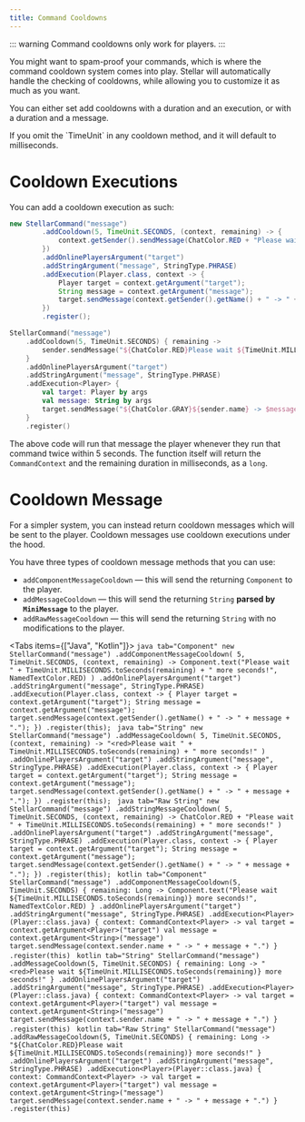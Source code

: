 ```yaml
---
title: Command Cooldowns
---
```


::: warning
Command cooldowns only work for players.
:::

You might want to spam-proof your commands, which is where the command cooldown system comes into play. Stellar will automatically handle the checking of cooldowns, while allowing you to customize it as much as you want.

You can either set add cooldowns with a duration and an execution, or with a duration and a message.

<Callout type="info">
    If you omit the `TimeUnit` in any cooldown method, and it will default to milliseconds.
</Callout>

# Cooldown Executions

You can add a cooldown execution as such:

```java tab="Java"
new StellarCommand("message")
        .addCooldown(5, TimeUnit.SECONDS, (context, remaining) -> {
            context.getSender().sendMessage(ChatColor.RED + "Please wait ${TimeUnit.MILLISECONDS.toSeconds(remaining)} more seconds!"); // this is also the default message
        })
        .addOnlinePlayersArgument("target")
        .addStringArgument("message", StringType.PHRASE)
        .addExecution(Player.class, context -> {
            Player target = context.getArgument("target");
            String message = context.getArgument("message");
            target.sendMessage(context.getSender().getName() + " -> " + message + ".");
        })
        .register();
```
```kotlin tab="Kotlin"
StellarCommand("message")
    .addCooldown(5, TimeUnit.SECONDS) { remaining ->
        sender.sendMessage("${ChatColor.RED}Please wait ${TimeUnit.MILLISECONDS.toSeconds(remaining)} more seconds!") // this is also the default message
    }
    .addOnlinePlayersArgument("target")
    .addStringArgument("message", StringType.PHRASE)
    .addExecution<Player> {
        val target: Player by args
        val message: String by args
        target.sendMessage("${ChatColor.GRAY}${sender.name} -> $message.")
    }
    .register()
```

The above code will run that message the player whenever they run that command twice within 5 seconds. The function itself will return the `CommandContext` and the remaining duration in milliseconds, as a `long`.

# Cooldown Message

For a simpler system, you can instead return cooldown messages which will be sent to the player. Cooldown messages use cooldown executions under the hood.

You have three types of cooldown message methods that you can use:

- `addComponentMessageCooldown` — this will send the returning `Component` to the player.
- `addMessageCooldown` — this will send the returning `String` **parsed by `MiniMessage`** to the player.
- `addRawMessageCooldown` — this will send the returning `String` with no modifications to the player.

<Tabs items={["Java", "Kotlin"]}>
    <Tab value="Java">
        ```java tab="Component"
        new StellarCommand("message")
            .addComponentMessageCooldown(
                5,
                TimeUnit.SECONDS,
                (context, remaining) -> Component.text("Please wait " + TimeUnit.MILLISECONDS.toSeconds(remaining) + " more seconds!", NamedTextColor.RED)
            )
            .addOnlinePlayersArgument("target")
            .addStringArgument("message", StringType.PHRASE)
            .addExecution(Player.class, context -> {
                Player target = context.getArgument("target");
                String message = context.getArgument("message");
                target.sendMessage(context.getSender().getName() + " -> " + message + ".");
            })
            .register(this);
        ```
        ```java tab="String"
        new StellarCommand("message")
            .addMessageCooldown(
                5,
                TimeUnit.SECONDS,
                (context, remaining) -> "<red>Please wait " + TimeUnit.MILLISECONDS.toSeconds(remaining) + " more seconds!"
            )
            .addOnlinePlayersArgument("target")
            .addStringArgument("message", StringType.PHRASE)
            .addExecution(Player.class, context -> {
                Player target = context.getArgument("target");
                String message = context.getArgument("message");
                target.sendMessage(context.getSender().getName() + " -> " + message + ".");
            })
            .register(this);
        ```
        ```java tab="Raw String"
        new StellarCommand("message")
            .addStringMessageCooldown(
                5,
                TimeUnit.SECONDS,
                (context, remaining) -> ChatColor.RED + "Please wait " + TimeUnit.MILLISECONDS.toSeconds(remaining) + " more seconds!"
            )
            .addOnlinePlayersArgument("target")
            .addStringArgument("message", StringType.PHRASE)
            .addExecution(Player.class, context -> {
                Player target = context.getArgument("target");
                String message = context.getArgument("message");
                target.sendMessage(context.getSender().getName() + " -> " + message + ".");
            })
            .register(this);
        ```
    </Tab>
    <Tab value="Kotlin">
        ```kotlin tab="Component"
        StellarCommand("message")
            .addComponentMessageCooldown(5, TimeUnit.SECONDS) { remaining: Long ->
                Component.text("Please wait ${TimeUnit.MILLISECONDS.toSeconds(remaining)} more seconds!", NamedTextColor.RED)
            }
            .addOnlinePlayersArgument("target")
            .addStringArgument("message", StringType.PHRASE)
            .addExecution<Player>(Player::class.java) { context: CommandContext<Player> ->
                val target = context.getArgument<Player>("target")
                val message = context.getArgument<String>("message")
                target.sendMessage(context.sender.name + " -> " + message + ".")
            }
            .register(this)
        ```
        ```kotlin tab="String"
        StellarCommand("message")
            .addMessageCooldown(5, TimeUnit.SECONDS) { remaining: Long ->
                "<red>Please wait ${TimeUnit.MILLISECONDS.toSeconds(remaining)} more seconds!"
            }
            .addOnlinePlayersArgument("target")
            .addStringArgument("message", StringType.PHRASE)
            .addExecution<Player>(Player::class.java) { context: CommandContext<Player> ->
                val target = context.getArgument<Player>("target")
                val message = context.getArgument<String>("message")
                target.sendMessage(context.sender.name + " -> " + message + ".")
            }
            .register(this)
        ```
        ```kotlin tab="Raw String"
        StellarCommand("message")
            .addRawMessageCooldown(5, TimeUnit.SECONDS) { remaining: Long ->
                "${ChatColor.RED}Please wait ${TimeUnit.MILLISECONDS.toSeconds(remaining)} more seconds!"
            }
            .addOnlinePlayersArgument("target")
            .addStringArgument("message", StringType.PHRASE)
            .addExecution<Player>(Player::class.java) { context: CommandContext<Player> ->
                val target = context.getArgument<Player>("target")
                val message = context.getArgument<String>("message")
                target.sendMessage(context.sender.name + " -> " + message + ".")
            }
            .register(this)
        ```
    </Tab>
</Tabs>

